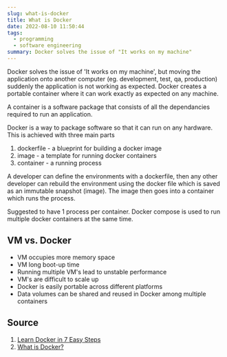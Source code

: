 ```yaml
---
slug: what-is-docker
title: What is Docker
date: 2022-08-10 11:50:44
tags:
  - programming
  - software engineering
summary: Docker solves the issue of "It works on my machine"
---
```

Docker solves the issue of 'It works on my machine', but moving the application onto another computer (eg. development, test, qa, production) suddenly the application is not working as expected. Docker creates a portable container where it can work exactly as expected on any machine. 

A container is a software package that consists of all the dependancies required to run an application.

Docker is a way to package software so that it can run on any hardware. This is achieved with three main parts 
1. dockerfile - a blueprint for building a docker image
2. image - a template for running docker containers
3. container - a running process

A developer can define the environments with a dockerfile, then any other developer can rebuild the environment using the docker file which is saved as an immutable snapshot (image). The image then goes into a container which runs the process. 

Suggested to have 1 process per container. Docker compose is used to run multiple docker containers at the same time. 

## VM vs. Docker
- VM occupies more memory space
- VM long boot-up time
- Running multiple VM's lead to unstable performance
- VM's are difficult to scale up
- Docker is easily portable across different platforms
- Data volumes can be shared and reused in Docker among multiple containers

## Source
1. [Learn Docker in 7 Easy Steps](https://www.youtube.com/watch?v=gAkwW2tuIqE)
2. [What is Docker?](https://www.youtube.com/watch?v=-LeV_c1zG-s)